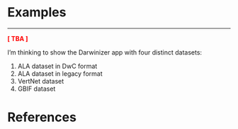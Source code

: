 # Examples

---

**<span style="color:red">[ TBA ]</span>**

I'm thinking to show the Darwinizer app with four distinct datasets:

1. ALA dataset in DwC format
2. ALA dataset in legacy format
3. VertNet dataset
4. GBIF dataset


# References